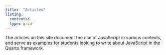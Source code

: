 ```yaml
---
title:  "Articles"
listing:
  contents: .
  type: grid
---
```


The articles on this site document the use of JavaScript in various contexts, and serve as examples for students looking to write about JavaScript in the Quarto framework.